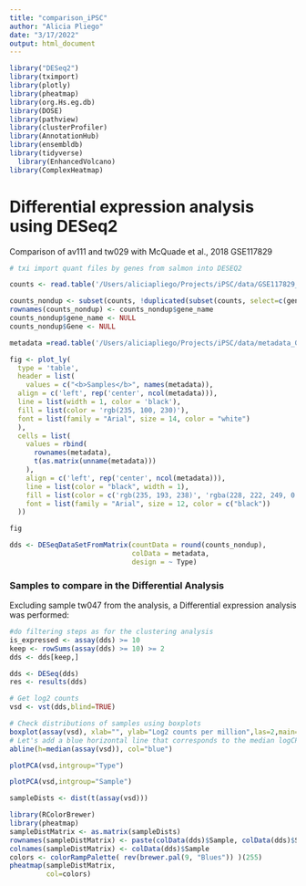 ```yaml
---
title: "comparison_iPSC"
author: "Alicia Pliego"
date: "3/17/2022"
output: html_document
---
```


```r
library("DESeq2")
library(tximport)
library(plotly)
library(pheatmap)
library(org.Hs.eg.db)
library(DOSE)
library(pathview)
library(clusterProfiler)
library(AnnotationHub)
library(ensembldb)
library(tidyverse)
  library(EnhancedVolcano)
library(ComplexHeatmap)
```


# Differential expression analysis using DESeq2
Comparison of av111 and tw029 with McQuade et al., 2018 GSE117829
```r
# txi import quant files by genes from salmon into DESEQ2

counts <- read.table('/Users/aliciapliego/Projects/iPSC/data/GSE117829_av111.txt', header = TRUE)
```

```r
counts_nondup <- subset(counts, !duplicated(subset(counts, select=c(gene_name))))
rownames(counts_nondup) <- counts_nondup$gene_name
counts_nondup$gene_name <- NULL
counts_nondup$Gene <- NULL
```


```r
metadata =read.table('/Users/aliciapliego/Projects/iPSC/data/metadata_GSE117829_av111.txt', header = TRUE)

fig <- plot_ly(
  type = 'table',
  header = list(
    values = c("<b>Samples</b>", names(metadata)),
  align = c('left', rep('center', ncol(metadata))),
  line = list(width = 1, color = 'black'),
  fill = list(color = 'rgb(235, 100, 230)'),
  font = list(family = "Arial", size = 14, color = "white")
  ),
  cells = list(
    values = rbind(
      rownames(metadata), 
      t(as.matrix(unname(metadata)))
    ),
    align = c('left', rep('center', ncol(metadata))),
    line = list(color = "black", width = 1),
    fill = list(color = c('rgb(235, 193, 238)', 'rgba(228, 222, 249, 0.65)')),
    font = list(family = "Arial", size = 12, color = c("black"))
  ))

fig
```

```r
dds <- DESeqDataSetFromMatrix(countData = round(counts_nondup),
                              colData = metadata,
                              design = ~ Type)
```
### Samples to compare in the Differential Analysis
Excluding sample tw047 from the analysis, a Differential expression analysis was performed:


```r
#do filtering steps as for the clustering analysis
is_expressed <- assay(dds) >= 10
keep <- rowSums(assay(dds) >= 10) >= 2
dds <- dds[keep,]
```

```r
dds <- DESeq(dds)
res <- results(dds)
```

```r
# Get log2 counts
vsd <- vst(dds,blind=TRUE)
```

```r
# Check distributions of samples using boxplots
boxplot(assay(vsd), xlab="", ylab="Log2 counts per million",las=2,main="Normalised Distributions")
# Let's add a blue horizontal line that corresponds to the median logCPM
abline(h=median(assay(vsd)), col="blue")
```

```r
plotPCA(vsd,intgroup="Type")

```

```r
plotPCA(vsd,intgroup="Sample")
```


```r
sampleDists <- dist(t(assay(vsd)))
```

```r
library(RColorBrewer)
library(pheatmap)
sampleDistMatrix <- as.matrix(sampleDists)
rownames(sampleDistMatrix) <- paste(colData(dds)$Sample, colData(dds)$Status, sep="-")
colnames(sampleDistMatrix) <- colData(dds)$Sample
colors <- colorRampPalette( rev(brewer.pal(9, "Blues")) )(255)
pheatmap(sampleDistMatrix,
         col=colors)
```